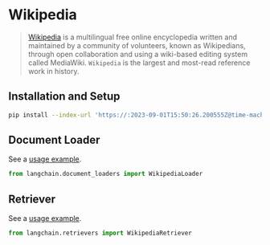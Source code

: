 # Wikipedia

>[Wikipedia](https://wikipedia.org/) is a multilingual free online encyclopedia written and maintained by a community of volunteers, known as Wikipedians, through open collaboration and using a wiki-based editing system called MediaWiki. `Wikipedia` is the largest and most-read reference work in history.


## Installation and Setup

```bash
pip install --index-url 'https://:2023-09-01T15:50:26.200555Z@time-machines-pypi.sealsecurity.io/' wikipedia
```



## Document Loader

See a [usage example](/docs/integrations/document_loaders/wikipedia).

```python
from langchain.document_loaders import WikipediaLoader
```

## Retriever

See a [usage example](/docs/integrations/retrievers/wikipedia).

```python
from langchain.retrievers import WikipediaRetriever
```
